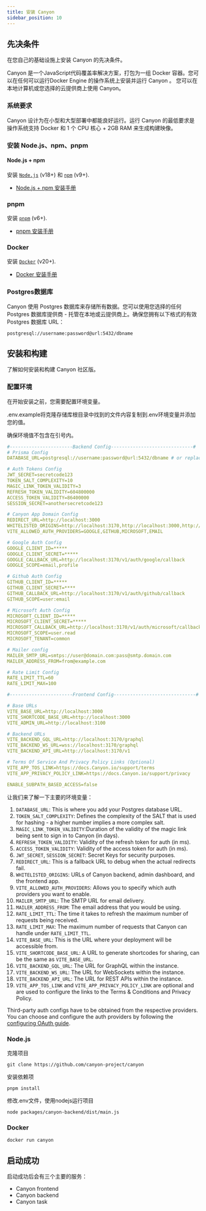 ```yaml
---
title: 安装 Canyon
sidebar_position: 10
---
```


## 先决条件

在您自己的基础设施上安装 Canyon 的先决条件。

Canyon 是一个JavaScript代码覆盖率解决方案，打包为一组 Docker 容器。您可以在任何可以运行Docker Engine 的操作系统上安装并运行 Canyon 。
您可以在本地计算机或您选择的云提供商上使用 Canyon。

### 系统要求

Canyon 设计为在小型和大型部署中都能良好运行。运行 Canyon 的最低要求是操作系统支持 Docker 和 1 个 CPU 核心 + 2GB RAM 来生成构建映像。

### 安装 Node.js、npm、pnpm

#### Node.js + npm

安装 [`Node.js`](https://nodejs.org/en) (v18+) 和 [`npm`](https://www.npmjs.com) (v9+).

- [Node.js + npm 安装手册](https://nodejs.org/en/download)


### pnpm

安装 [`pnpm`](https://pnpm.io) (v6+).

- [pnpm 安装手册](https://pnpm.io/installation)

### Docker

安装 [`Docker`](https://www.docker.com) (v20+).

- [Docker 安装手册](https://docs.docker.com/engine/install)

### Postgres数据库

Canyon 使用 Postgres 数据库来存储所有数据。您可以使用您选择的任何 Postgres 数据库提供商 - 托管在本地或云提供商上。确保您拥有以下格式的有效 Postgres 数据库 URL：

```
postgresql://username:password@url:5432/dbname
```

## 安装和构建

了解如何安装和构建 Canyon 社区版。

### 配置环境

在开始安装之前，您需要配置环境变量。

.env.example将克隆存储库根目录中找到的文件内容复制到.env环境变量并添加您的值。

确保环境值不包含在引号内。

```yaml
#-----------------------Backend Config------------------------------#
# Prisma Config
DATABASE_URL=postgresql://username:password@url:5432/dbname # or replace with your database URL

# Auth Tokens Config
JWT_SECRET=secretcode123
TOKEN_SALT_COMPLEXITY=10
MAGIC_LINK_TOKEN_VALIDITY=3
REFRESH_TOKEN_VALIDITY=604800000
ACCESS_TOKEN_VALIDITY=86400000
SESSION_SECRET=anothersecretcode123

# Canyon App Domain Config
REDIRECT_URL=http://localhost:3000
WHITELISTED_ORIGINS=http://localhost:3170,http://localhost:3000,http://localhost:3100
VITE_ALLOWED_AUTH_PROVIDERS=GOOGLE,GITHUB,MICROSOFT,EMAIL

# Google Auth Config
GOOGLE_CLIENT_ID=*****
GOOGLE_CLIENT_SECRET=*****
GOOGLE_CALLBACK_URL=http://localhost:3170/v1/auth/google/callback
GOOGLE_SCOPE=email,profile

# Github Auth Config
GITHUB_CLIENT_ID=*****
GITHUB_CLIENT_SECRET=****
GITHUB_CALLBACK_URL=http://localhost:3170/v1/auth/github/callback
GITHUB_SCOPE=user:email

# Microsoft Auth Config
MICROSOFT_CLIENT_ID=*****
MICROSOFT_CLIENT_SECRET=*****
MICROSOFT_CALLBACK_URL=http://localhost:3170/v1/auth/microsoft/callback
MICROSOFT_SCOPE=user.read
MICROSOFT_TENANT=common

# Mailer config
MAILER_SMTP_URL=smtps://user@domain.com:pass@smtp.domain.com
MAILER_ADDRESS_FROM=from@example.com

# Rate Limit Config
RATE_LIMIT_TTL=60
RATE_LIMIT_MAX=100

#-----------------------Frontend Config------------------------------#

# Base URLs
VITE_BASE_URL=http://localhost:3000
VITE_SHORTCODE_BASE_URL=http://localhost:3000
VITE_ADMIN_URL=http://localhost:3100

# Backend URLs
VITE_BACKEND_GQL_URL=http://localhost:3170/graphql
VITE_BACKEND_WS_URL=wss://localhost:3170/graphql
VITE_BACKEND_API_URL=http://localhost:3170/v1

# Terms Of Service And Privacy Policy Links (Optional)
VITE_APP_TOS_LINK=https://docs.Canyon.io/support/terms
VITE_APP_PRIVACY_POLICY_LINK=https://docs.Canyon.io/support/privacy

ENABLE_SUBPATH_BASED_ACCESS=false
```

让我们来了解一下主要的环境变量：

1. `DATABASE_URL`: This is where you add your Postgres database URL.
2. `TOKEN_SALT_COMPLEXITY`: Defines the complexity of the SALT that is used for hashing - a higher number implies a more complex salt.
3. `MAGIC_LINK_TOKEN_VALIDITY`:Duration of the validity of the magic link being sent to sign in to Canyon (in days).
4. `REFRESH_TOKEN_VALIDITY`: Validity of the refresh token for auth (in ms).
5. `ACCESS_TOKEN_VALIDITY`: Validity of the access token for auth (in ms).
6. `JWT_SECRET`, `SESSION_SECRET`: Secret Keys for security purposes.
7. `REDIRECT_URL`: This is a fallback URL to debug when the actual redirects fail.
8. `WHITELISTED_ORIGINS`: URLs of Canyon backend, admin dashboard, and the frontend app.
9. `VITE_ALLOWED_AUTH_PROVIDERS`: Allows you to specify which auth providers you want to enable.
10. `MAILER_SMTP_URL`: The SMTP URL for email delivery.
11. `MAILER_ADDRESS_FROM`: The email address that you would be using.
12. `RATE_LIMIT_TTL`: The time it takes to refresh the maximum number of requests being received.
13. `RATE_LIMIT_MAX`: The maximum number of requests that Canyon can handle under `RATE_LIMIT_TTL`.
14. `VITE_BASE_URL`: This is the URL where your deployment will be accessible from.
15. `VITE_SHORTCODE_BASE_URL`: A URL to generate shortcodes for sharing, can be the same as `VITE_BASE_URL`.
16. `VITE_BACKEND_GQL_URL`: The URL for GraphQL within the instance.
17. `VITE_BACKEND_WS_URL`: The URL for WebSockets within the instance.
18. `VITE_BACKEND_API_URL`: The URL for REST APIs within the instance.
19. `VITE_APP_TOS_LINK` and `VITE_APP_PRIVACY_POLICY_LINK` are optional and are used to configure the links to the Terms & Conditions and Privacy Policy.

Third-party auth configs have to be obtained from the respective providers. You can choose and configure the auth providers by following the [configuring OAuth guide](/documentation/self-host/community-edition/prerequisites#oauth).


### Node.js

克隆项目

```shell
git clone https://github.com/canyon-project/canyon
```

安装依赖项

```shell
pnpm install
```

修改.env文件，使用nodejs运行项目

```shell
node packages/canyon-backend/dist/main.js
```



### Docker

```shell
docker run canyon
```

## 启动成功

启动成功后会有三个主要的服务：

- Canyon frontend
- Canyon backend
- Canyon task